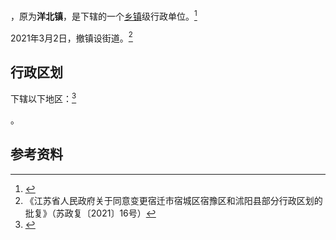 {{中国乡级行政区|32/13/02/104/000
| 总面积 = 43.85平方千米
| 总人口 = 3.2万人
| 政府驻地 = 槐树街仙女路1号
| 电话区号 = 527
}}

'''{{PAGENAMEBASE}}'''，原为'''洋北镇'''，是{{PRC admin/fullname|32/13/02/104/000|3}}下辖的一个[[乡镇|乡镇]]级行政单位。<ref>{{PRC admin/ref sgc|{{PRC admin/parent|32/13/02/104/000}}}}</ref>

2021年3月2日，撤镇设街道。<ref>《江苏省人民政府关于同意变更宿迁市宿城区宿豫区和沭阳县部分行政区划的批复》（苏政复〔2021〕16号）</ref>

== 行政区划 ==

{{PAGENAMEBASE}}下辖以下地区：<ref>{{PRC admin/ref sgc|32/13/02/104/000}}</ref>

{{PRC admin/children|32/13/02/104/000}}。

== 参考资料 ==

{{reflist}}

{{PRC admin/navcat|32/13/02/104/000}}